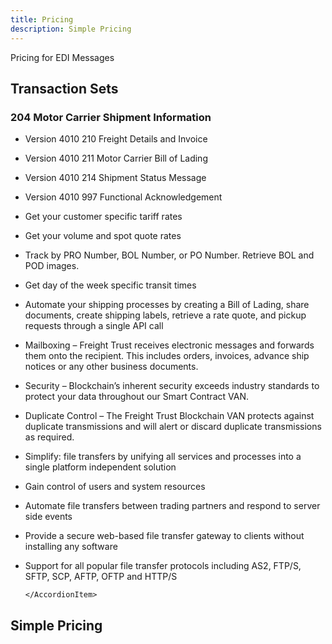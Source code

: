```yaml
---
title: Pricing
description: Simple Pricing
---
```


<!-- SPDX-License-Identifier: Apache-2.0
SPDXVersion: SPDX-2.2
SPDX-FileCopyrightText: Copyright 2020 FreightTrust and Clearing Corporation -->

<PageDescription>


Pricing for EDI Messages

</PageDescription>


## Transaction Sets

### 204 Motor Carrier Shipment Information

- Version 4010 210 Freight Details and Invoice
- Version 4010 211 Motor Carrier Bill of Lading
- Version 4010 214 Shipment Status Message
- Version 4010 997 Functional Acknowledgement

- Get your customer specific tariff rates
- Get your volume and spot quote rates
- Track by PRO Number, BOL Number, or PO Number. Retrieve BOL and POD images.
- Get day of the week specific transit times
- Automate your shipping processes by creating a Bill of Lading, share
  documents, create shipping labels, retrieve a rate quote, and pickup requests
  through a single API call

  <AccordionItem title="Secure by Default">


- Mailboxing – Freight Trust receives electronic messages and forwards them onto
  the recipient. This includes orders, invoices, advance ship notices or any
  other business documents.
- Security – Blockchain’s inherent security exceeds industry standards to
  protect your data throughout our Smart Contract VAN.
- Duplicate Control – The Freight Trust Blockchain VAN protects against
  duplicate transmissions and will alert or discard duplicate transmissions as
  required.

  </AccordionItem>


  <AccordionItem title="Multiple Protocol Support">


- Simplify: file transfers by unifying all services and processes into a single
  platform independent solution
- Gain control of users and system resources
- Automate file transfers between trading partners and respond to server side
  events
- Provide a secure web-based file transfer gateway to clients without installing
  any software
- Support for all popular file transfer protocols including AS2, FTP/S, SFTP,
  SCP, AFTP, OFTP and HTTP/S

      </AccordionItem>

  </Accordion>


## Simple Pricing

<Row>
<Column colMd={3} colLg={5}>


</Column>
</Row>


